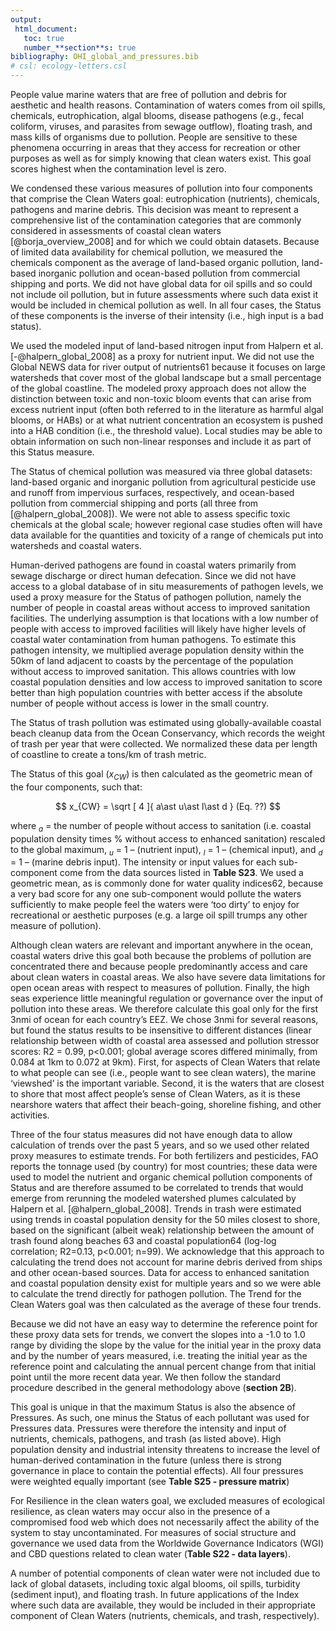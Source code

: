 ```yaml
---
output:
 html_document:
   toc: true
   number_**section**s: true
bibliography: OHI_global_and_pressures.bib
# csl: ecology-letters.csl
---
```


People value marine waters that are free of pollution and debris for aesthetic and health reasons. Contamination of waters comes from oil spills, chemicals, eutrophication, algal blooms, disease pathogens (e.g., fecal coliform, viruses, and parasites from sewage outflow), floating trash, and mass kills of organisms due to pollution. People are sensitive to these phenomena occurring in areas that they access for recreation or other purposes as well as for simply knowing that clean waters exist. This goal scores highest when the contamination level is zero.

We condensed these various measures of pollution into four components that comprise the Clean Waters goal: eutrophication (nutrients), chemicals, pathogens and marine debris. This decision was meant to represent a comprehensive list of the contamination categories that are commonly considered in assessments of coastal clean waters [@borja_overview_2008] and for which we could obtain datasets. Because of limited data availability for chemical pollution, we measured the chemicals component as the average of land-based organic pollution, land-based inorganic pollution and ocean-based pollution from commercial shipping and ports. We did not have global data for oil spills and so could not include oil pollution, but in future assessments where such data exist it would be included in chemical pollution as well. In all four cases, the Status of these components is the inverse of their intensity (i.e., high input is a bad status).

We used the modeled input of land-based nitrogen input from Halpern et al. [-@halpern_global_2008] as a proxy for nutrient input. We did not use the Global NEWS data for river output of nutrients61 because it focuses on large watersheds that cover most of the global landscape but a small percentage of the global coastline. The modeled proxy approach does not allow the distinction between toxic and non-toxic bloom events that can arise from excess nutrient input (often both referred to in the literature as harmful algal blooms, or HABs) or at what nutrient concentration an ecosystem is pushed into a HAB condition (i.e., the threshold value). Local studies may be able to obtain information on such non-linear responses and include it as part of this Status measure.

The Status of chemical pollution was measured via three global datasets: land-based organic and inorganic pollution from agricultural pesticide use and runoff from impervious surfaces, respectively, and ocean-based pollution from commercial shipping and ports (all three from [@halpern_global_2008]). We were not able to assess specific toxic chemicals at the global scale; however regional case studies often will have data available for the quantities and toxicity of a range of chemicals put into watersheds and coastal waters.

Human-derived pathogens are found in coastal waters primarily from sewage discharge or direct human defecation. Since we did not have access to a global database of in situ measurements of pathogen levels, we used a proxy measure for the Status of pathogen pollution, namely the number of people in coastal areas without access to improved sanitation facilities. The underlying assumption is that locations with a low number of people with access to improved facilities will likely have higher levels of coastal water contamination from human pathogens. To estimate this pathogen intensity, we multiplied average population density within the 50km of land adjacent to coasts by the percentage of the population without access to improved sanitation. This allows countries with low coastal population densities and low access to improved sanitation to score better than high population countries with better access if the absolute number of people without access is lower in the small country.

The Status of trash pollution was estimated using globally-available coastal beach cleanup data from the Ocean Conservancy, which records the weight of trash per year that were collected. We normalized these data per length of coastline to create a tons/km of trash metric.

The Status of this goal ($x_{CW}$) is then calculated as the geometric mean of the four components, such that:

$$
x_{CW} = \sqrt [ 4 ]{ a\ast u\ast l\ast d } (Eq. ??)
$$

where $_{a}$ = the number of people without access to sanitation (i.e. coastal population density times % without access to enhanced sanitation) rescaled to the global maximum, $_{u}$ = 1 – (nutrient input), $_{l}$ = 1 – (chemical input), and $_{d}$ = 1 – (marine debris input). The intensity or input values for each sub-component come from the data sources listed in **Table S23**. We used a geometric mean, as is commonly done for water quality indices62, because a very bad score for any one sub-component would pollute the waters sufficiently to make people feel the waters were ‘too dirty’ to enjoy for recreational or aesthetic purposes (e.g. a large oil spill trumps any other measure of pollution).

Although clean waters are relevant and important anywhere in the ocean, coastal waters drive this goal both because the problems of pollution are concentrated there and because people predominantly access and care about clean waters in coastal areas. We also have severe data limitations for open ocean areas with respect to measures of pollution. Finally, the high seas experience little meaningful regulation or governance over the input of pollution into these areas. We therefore calculate this goal only for the first 3nmi of ocean for each country’s EEZ. We chose 3nmi for several reasons, but found the status results to be insensitive to different distances (linear relationship between width of coastal area assessed and pollution stressor scores: R2 = 0.99, p<0.001; global average scores differed minimally, from 0.084 at 1km to 0.072 at 9km). First, for aspects of Clean Waters that relate to what people can see (i.e., people want to see clean waters), the marine ‘viewshed’ is the important variable. Second, it is the waters that are closest to shore that most affect people’s sense of Clean Waters, as it is these nearshore waters that affect their beach-going, shoreline fishing, and other activities.

Three of the four status measures did not have enough data to allow calculation of trends over the past 5 years, and so we used other related proxy measures to estimate trends. For both fertilizers and pesticides, FAO reports the tonnage used (by country) for most countries; these data were used to model the nutrient and organic chemical pollution components of Status and are therefore assumed to be correlated to trends that would emerge from rerunning the modeled watershed plumes calculated by Halpern et al. [@halpern_global_2008]. Trends in trash were estimated using trends in coastal population density for the 50 miles closest to shore, based on the significant (albeit weak) relationship between the amount of trash found along beaches 63 and coastal population64 (log-log correlation; R2=0.13, p<0.001; n=99). We acknowledge that this approach to calculating the trend does not account for marine debris derived from ships and other ocean-based sources. Data for access to enhanced sanitation and coastal population density exist for multiple years and so we were able to calculate the trend directly for pathogen pollution. The Trend for the Clean Waters goal was then calculated as the average of these four trends.

Because we did not have an easy way to determine the reference point for these proxy data sets for trends, we convert the slopes into a -1.0 to 1.0 range by dividing the slope by the value for the initial year in the proxy data and by the number of years measured, i.e. treating the initial year as the reference point and calculating the annual percent change from that initial point until the more recent data year. We then follow the standard procedure described in the general methodology above (**section 2B**).

This goal is unique in that the maximum Status is also the absence of Pressures. As such, one minus the Status of each pollutant was used for Pressures data. Pressures were therefore the intensity and input of nutrients, chemicals, pathogens, and trash (as listed above). High population density and industrial intensity threatens to increase the level of human-derived contamination in the future (unless there is strong governance in place to contain the potential effects). All four pressures were weighted equally important (see **Table S25 - pressure matrix**)

For Resilience in the clean waters goal, we excluded measures of ecological resilience, as clean waters may occur also in the presence of a compromised food web which does not necessarily affect the ability of the system to stay uncontaminated. For measures of social structure and governance we used data from the Worldwide Governance Indicators (WGI) and CBD questions related to clean water (**Table S22 - data layers**).

A number of potential components of clean water were not included due to lack of global datasets, including toxic algal blooms, oil spills, turbidity (sediment input), and floating trash. In future applications of the Index where such data are available, they would be included in their appropriate component of Clean Waters (nutrients, chemicals, and trash, respectively).
